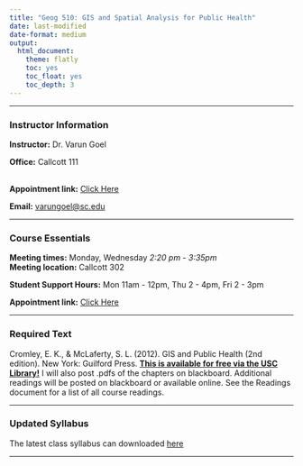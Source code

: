 ```yaml
---
title: "Geog 510: GIS and Spatial Analysis for Public Health"
date: last-modified
date-format: medium
output:
  html_document:
    theme: flatly
    toc: yes
    toc_float: yes
    toc_depth: 3
---
```


------------------------------------------------------------------------

### Instructor Information

**Instructor:** Dr. Varun Goel

**Office:** Callcott 111

\
**Appointment link:** [Click Here](https://outlook.office.com/bookwithme/user/675339bb37584ebaa37d12437cb4f286@sc.edu/meetingtype/aKkUKwRTska6ndT42c8OWg2?anonymous&ep=mlink)

**Email:** <a href="mailto:varungoel@sc.edu">varungoel\@sc.edu</a>

------------------------------------------------------------------------

### Course Essentials

**Meeting times:** Monday, Wednesday *2:20 pm - 3:35pm*\
**Meeting location:** Callcott 302

**Student Support Hours:** Mon 11am - 12pm, Thu 2 - 4pm, Fri 2 - 3pm

**Appointment link:** [Click Here](https://outlook.office.com/bookwithme/user/675339bb37584ebaa37d12437cb4f286@sc.edu/meetingtype/aKkUKwRTska6ndT42c8OWg2?anonymous&ep=mlink)

------------------------------------------------------------------------

### Required Text

Cromley, E. K., & McLaferty, S. L. (2012). GIS and Public Health (2nd edition). New York: Guilford Press. [**This is available for free via the USC Library!**](https://catalog.lib.unc.edu/catalog/UNCb7325669) I will also post .pdfs of the chapters on blackboard. Additional readings will be posted on blackboard or available online. See the Readings document for a list of all course readings.

------------------------------------------------------------------------

### Updated Syllabus

The latest class syllabus can downloaded [here](./Geog510_GISandHealth_SP25_011225.docx)

------------------------------------------------------------------------
